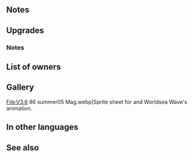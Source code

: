{{Weapon Infobox
|tagid=SID_四海の祭器
|weaponType=Blue Tome
|might=14
|range=2
|effect=Grants Spd+3. If unit's HP ≥ 50% and unit initiates combat, unit can make a follow-up attack before foe can counterattack.
|cost=400
|exclusive=1
|userVersion1=Closed
|statModifiers=0,14,3,0,0
|required=Shine
|refinePaths=default
|refineSP=400
|refineMedals=500
|refineDews=200
|upgradedEffect=Grants Spd+3. At start of combat, if unit's HP ≥ 25%, grants Atk/Spd+5 to unit during combat, and also, if unit initiates combat, unit can make a follow-up attack before foe can counterattack.
|tagidExtraSkill1=一
|effectSkill1=If unit initiates combat or is within 2 spaces of an ally, grants bonus to unit's Atk/Spd during combat = 5 + 40% of total bonuses on unit and foe (max +10). If unit initiates combat and unit's Spd ≥ foe's Spd+10, neutralizes effects that prevent unit's follow-up attacks.
|iconSkill1=Worldsea Wave W.png
|properties=
}}
==Notes==
{{Follow-up before counterattack}}
==Upgrades==
{{Weapon Upgrade List}}
===Notes===
{{CombatBoostfromBonus|multiSource=1|bnsSource=the unit and foe|source=the unit and foe|percent=40%}}
{{Follow-up effect neutralization|preventsOnly=1}}
==List of owners==
{{Skill Hero List}}
==Gallery==
<gallery>
File:V3.6 86 summer05 Mag.webp|Sprite sheet for {{St|Buoyboard+}} and Worldsea Wave's animation.
</gallery>
==In other languages==
{{OtherLanguages
|japanese=四海の祭器
|german=Weltmeerwelle
|spanishEU=Ola colosal
|spanishLA=Ola colosal
|french=Onde océanique
|italian=Onda oceanica
|chineseTW=四海祭器
|portuguese=Onda do mar
}}
==See also==
{{See also skills|cond=Description LIKE '%If unit_s HP ≥%can make a follow-up attack before foe can counterattack%' OR Description LIKE '%grants%Atk/%during combat%=%total bonus%' AND Description NOT LIKE '%lower of%' AND Description NOT LIKE '%penalty%' AND Description NOT LIKE '%Atk during combat%'}}
{{Weapons Navbox}}